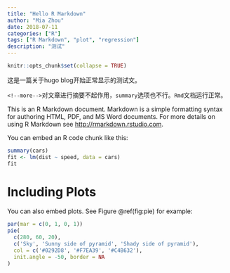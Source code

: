 ```yaml
---
title: "Hello R Markdown"
author: "Mia Zhou"
date: 2018-07-11
categories: ["R"]
tags: ["R Markdown", "plot", "regression"]
description: "测试"
---
```


```r
knitr::opts_chunk$set(collapse = TRUE)
```

这是一篇关于hugo blog开始正常显示的测试文。


`<!--more-->`对文章进行摘要不起作用，`summary`选项也不行。`Rmd`文档运行正常。


This is an R Markdown document. Markdown is a simple formatting syntax for authoring HTML, PDF, and MS Word documents. For more details on using R Markdown see <http://rmarkdown.rstudio.com>.

You can embed an R code chunk like this:

```r
summary(cars)
fit <- lm(dist ~ speed, data = cars)
fit
```

# Including Plots

You can also embed plots. See Figure \@ref(fig:pie) for example:

```r
par(mar = c(0, 1, 0, 1))
pie(
  c(280, 60, 20),
  c('Sky', 'Sunny side of pyramid', 'Shady side of pyramid'),
  col = c('#0292D8', '#F7EA39', '#C4B632'),
  init.angle = -50, border = NA
)
```
